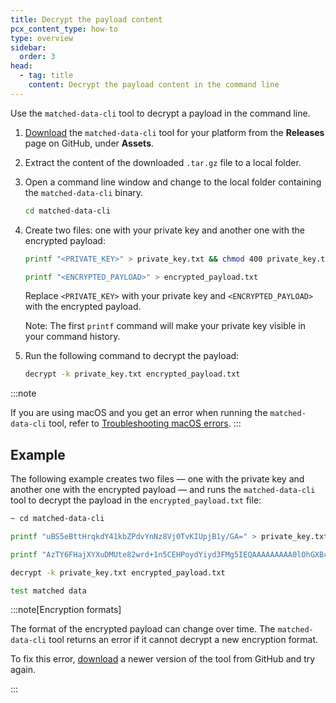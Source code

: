 ```yaml
---
title: Decrypt the payload content
pcx_content_type: how-to
type: overview
sidebar:
  order: 3
head:
  - tag: title
    content: Decrypt the payload content in the command line
---
```


Use the `matched-data-cli` tool to decrypt a payload in the command line.

1. [Download](https://github.com/cloudflare/matched-data-cli/releases) the `matched-data-cli` tool for your platform from the **Releases** page on GitHub, under **Assets**.

2. Extract the content of the downloaded `.tar.gz` file to a local folder.

3. Open a command line window and change to the local folder containing the `matched-data-cli` binary.

   ```sh
   cd matched-data-cli
   ```

4. Create two files: one with your private key and another one with the encrypted payload:

   ```sh
   printf "<PRIVATE_KEY>" > private_key.txt && chmod 400 private_key.txt

   printf "<ENCRYPTED_PAYLOAD>" > encrypted_payload.txt
   ```

   Replace `<PRIVATE_KEY>` with your private key and `<ENCRYPTED_PAYLOAD>` with the encrypted payload.

   Note: The first `printf` command will make your private key visible in your command history.

5. Run the following command to decrypt the payload:

   ```sh
   decrypt -k private_key.txt encrypted_payload.txt
   ```

:::note

If you are using macOS and you get an error when running the `matched-data-cli` tool, refer to [Troubleshooting macOS errors](/waf/managed-rules/payload-logging/command-line/generate-key-pair/#troubleshooting-macos-errors).
:::

## Example

The following example creates two files — one with the private key and another one with the encrypted payload — and runs the `matched-data-cli` tool to decrypt the payload in the `encrypted_payload.txt` file:

```sh
~ cd matched-data-cli

printf "uBS5eBttHrqkdY41kbZPdvYnNz8Vj0TvKIUpjB1y/GA=" > private_key.txt && chmod 400 private_key.txt

printf "AzTY6FHajXYXuDMUte82wrd+1n5CEHPoydYiyd3FMg5IEQAAAAAAAAA0lOhGXBclw8pWU5jbbYuepSIJN5JohTtZekLliJBlVWk=" > encrypted_payload.txt

decrypt -k private_key.txt encrypted_payload.txt
```

```sh output
test matched data
```

:::note[Encryption formats]

The format of the encrypted payload can change over time. The `matched-data-cli` tool returns an error if it cannot decrypt a new encryption format.

To fix this error, [download](https://github.com/cloudflare/matched-data-cli/releases) a newer version of the tool from GitHub and try again.

:::
